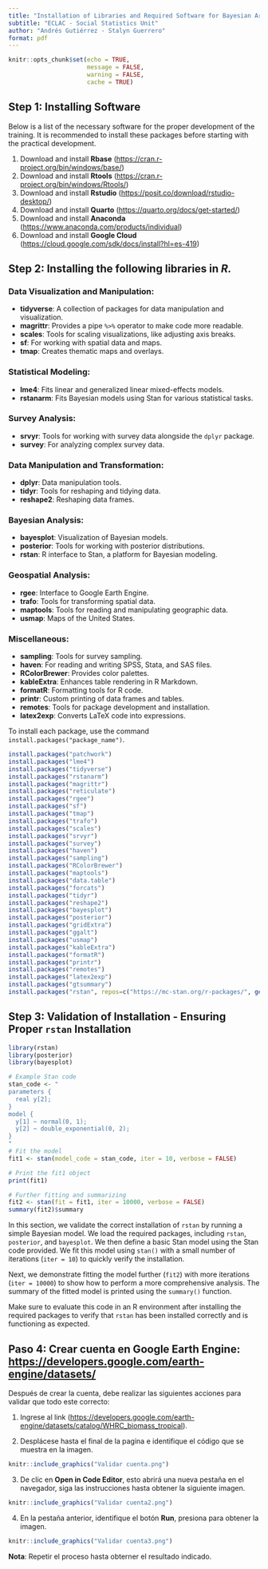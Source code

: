 ```yaml
---
title: "Installation of Libraries and Required Software for Bayesian Area Models."
subtitle: "ECLAC - Social Statistics Unit"
author: "Andrés Gutiérrez - Stalyn Guerrero"
format: pdf
---
```


```r
knitr::opts_chunk$set(echo = TRUE, 
                      message = FALSE,
                      warning = FALSE,
                      cache = TRUE)

```

## Step 1: Installing Software

Below is a list of the necessary software for the proper development of the training. It is recommended to install these packages before starting with the practical development.

1. Download and install **Rbase** (<https://cran.r-project.org/bin/windows/base/>)
2. Download and install **Rtools** (<https://cran.r-project.org/bin/windows/Rtools/>)
3. Download and install **Rstudio** (<https://posit.co/download/rstudio-desktop/>)
4. Download and install **Quarto** (<https://quarto.org/docs/get-started/>)
5. Download and install **Anaconda** (<https://www.anaconda.com/products/individual>)
6. Download and install **Google Cloud** (<https://cloud.google.com/sdk/docs/install?hl=es-419>)


## Step 2: Installing the following libraries in *R.*

### Data Visualization and Manipulation:
- **tidyverse**: A collection of packages for data manipulation and visualization.
- **magrittr**: Provides a pipe `%>%` operator to make code more readable.
- **scales**: Tools for scaling visualizations, like adjusting axis breaks.
- **sf**: For working with spatial data and maps.
- **tmap**: Creates thematic maps and overlays.

### Statistical Modeling:
- **lme4**: Fits linear and generalized linear mixed-effects models.
- **rstanarm**: Fits Bayesian models using Stan for various statistical tasks.

### Survey Analysis:
- **srvyr**: Tools for working with survey data alongside the `dplyr` package.
- **survey**: For analyzing complex survey data.

### Data Manipulation and Transformation:
- **dplyr**: Data manipulation tools.
- **tidyr**: Tools for reshaping and tidying data.
- **reshape2**: Reshaping data frames.

### Bayesian Analysis:
- **bayesplot**: Visualization of Bayesian models.
- **posterior**: Tools for working with posterior distributions.
- **rstan**: R interface to Stan, a platform for Bayesian modeling.

### Geospatial Analysis:
- **rgee**: Interface to Google Earth Engine.
- **trafo**: Tools for transforming spatial data.
- **maptools**: Tools for reading and manipulating geographic data.
- **usmap**: Maps of the United States.

### Miscellaneous:
- **sampling**: Tools for survey sampling.
- **haven**: For reading and writing SPSS, Stata, and SAS files.
- **RColorBrewer**: Provides color palettes.
- **kableExtra**: Enhances table rendering in R Markdown.
- **formatR**: Formatting tools for R code.
- **printr**: Custom printing of data frames and tables.
- **remotes**: Tools for package development and installation.
- **latex2exp**: Converts LaTeX code into expressions.

To install each package, use the command `install.packages("package_name")`.

```r
install.packages("patchwork")
install.packages("lme4")
install.packages("tidyverse")
install.packages("rstanarm")
install.packages("magrittr")
install.packages("reticulate") 
install.packages("rgee") 
install.packages("sf")
install.packages("tmap")
install.packages("trafo")
install.packages("scales")
install.packages("srvyr")
install.packages("survey")
install.packages("haven")
install.packages("sampling")
install.packages("RColorBrewer")
install.packages("maptools")
install.packages("data.table")
install.packages("forcats")
install.packages("tidyr")
install.packages("reshape2")
install.packages("bayesplot")
install.packages("posterior")
install.packages("gridExtra")
install.packages("ggalt")
install.packages("usmap")
install.packages("kableExtra")
install.packages("formatR")
install.packages("printr")
install.packages("remotes")
install.packages("latex2exp")
install.packages("gtsummary")
install.packages("rstan", repos=c("https://mc-stan.org/r-packages/", getOption("repos")))
```

## Step 3: Validation of Installation - Ensuring Proper `rstan` Installation


```r
library(rstan)
library(posterior)
library(bayesplot)

# Example Stan code
stan_code <- "
parameters {
  real y[2]; 
} 
model {
  y[1] ~ normal(0, 1);
  y[2] ~ double_exponential(0, 2);
} 
"
# Fit the model
fit1 <- stan(model_code = stan_code, iter = 10, verbose = FALSE) 

# Print the fit1 object
print(fit1)

# Further fitting and summarizing
fit2 <- stan(fit = fit1, iter = 10000, verbose = FALSE) 
summary(fit2)$summary 
```

In this section, we validate the correct installation of `rstan` by running a simple Bayesian model. We load the required packages, including `rstan`, `posterior`, and `bayesplot`. We then define a basic Stan model using the Stan code provided. We fit this model using `stan()` with a small number of iterations (`iter = 10`) to quickly verify the installation.

Next, we demonstrate fitting the model further (`fit2`) with more iterations (`iter = 10000`) to show how to perform a more comprehensive analysis. The summary of the fitted model is printed using the `summary()` function.

Make sure to evaluate this code in an R environment after installing the required packages to verify that `rstan` has been installed correctly and is functioning as expected.


## Paso 4: Crear cuenta en Google Earth Engine:  <https://developers.google.com/earth-engine/datasets/>

Después de crear la cuenta, debe realizar las siguientes acciones para validar que todo este correcto: 

  1.    Ingrese al link (<https://developers.google.com/earth-engine/datasets/catalog/WHRC_biomass_tropical>). 
  
  2.  Desplácese hasta el final de la pagina e identifique el código que se muestra en la imagen. 
```r
knitr::include_graphics("Validar cuenta.png")
```

  3.    De clic en **Open in Code Editor**, esto abrirá una nueva pestaña en el navegador, siga las instrucciones hasta obtener la siguiente imagen. 
  
```r
knitr::include_graphics("Validar cuenta2.png")
```  

  4.   En la pestaña anterior, identifique el botón **Run**, presiona para obtener la imagen. 
  
```r
knitr::include_graphics("Validar cuenta3.png")
```  
  
**Nota**: Repetir el proceso hasta obterner el resultado indicado.   
